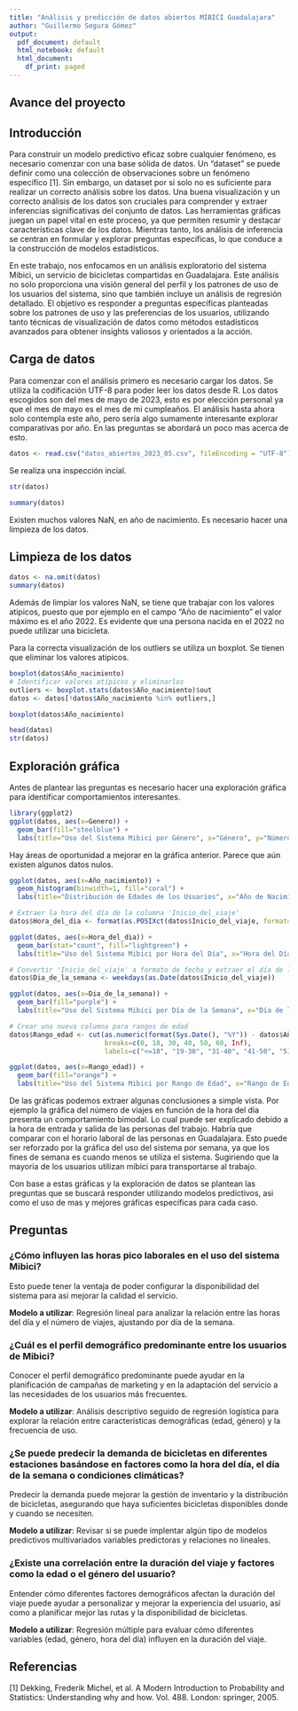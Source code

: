 ```yaml
---
title: "Análisis y predicción de datos abiertos MIBICI Guadalajara"
author: "Guillermo Segura Gómez"
output:
  pdf_document: default
  html_notebook: default
  html_document:
    df_print: paged
---
```


## Avance del proyecto

## Introducción

Para construir un modelo predictivo eficaz sobre cualquier fenómeno, es necesario comenzar con una base sólida de datos. Un "dataset" se puede definir como una colección de observaciones sobre un fenómeno específico [1]. Sin embargo, un dataset por sí solo no es suficiente para realizar un correcto análisis sobre los datos. Una buena visualización y un correcto análisis de los datos son cruciales para comprender y extraer inferencias significativas del conjunto de datos. Las herramientas gráficas juegan un papel vital en este proceso, ya que permiten resumir y destacar características clave de los datos. Mientras tanto, los análisis de inferencia se centran en formular y explorar preguntas específicas, lo que conduce a la construcción de modelos estadísticos.

En este trabajo, nos enfocamos en un análisis exploratorio del sistema Mibici, un servicio de bicicletas compartidas en Guadalajara. Este análisis no solo proporciona una visión general del perfil y los patrones de uso de los usuarios del sistema, sino que también incluye un análisis de regresión detallado. El objetivo es responder a preguntas específicas planteadas sobre los patrones de uso y las preferencias de los usuarios, utilizando tanto técnicas de visualización de datos como métodos estadísticos avanzados para obtener insights valiosos y orientados a la acción.

## Carga de datos

Para comenzar con el análisis primero es necesario cargar los datos. Se utiliza la codificación UTF-8 para poder leer los datos desde R. Los datos escogidos son del mes de mayo de 2023, esto es por elección personal ya que el mes de mayo es el mes de mi cumpleaños. El análisis hasta ahora solo contempla este año, pero sería algo sumamente interesante explorar comparativas por año. En las preguntas se abordará un poco mas acerca de esto.

```r
datos <- read.csv("datos_abiertos_2023_05.csv", fileEncoding = "UTF-8")
```

Se realiza una inspección incial.

```r
str(datos)
```

```r
summary(datos)
```
Existen muchos valores NaN, en año de nacimiento. Es necesario hacer una limpieza de los datos.

## Limpieza de los datos

```r
datos <- na.omit(datos)
summary(datos)
```
Además de limpiar los valores NaN, se tiene que trabajar con los valores atipicos, puesto que por ejemplo en el campo "Año de nacimiento" el valor máximo es el año 2022. Es evidente que una persona nacida en el 2022 no puede utilizar una bicicleta. 

Para la correcta visualización de los outliers se utiliza un boxplot. Se tienen que eliminar los valores atipicos.

```r
boxplot(datos$Año_nacimiento)
# Identificar valores atípicos y eliminarlos
outliers <- boxplot.stats(datos$Año_nacimiento)$out
datos <- datos[!datos$Año_nacimiento %in% outliers,]
```
```r
boxplot(datos$Año_nacimiento)
```

```r
head(datos)
str(datos)

```
## Exploración gráfica

Antes de plantear las preguntas es necesario hacer una exploración gráfica para identificar comportamientos interesantes. 
```r
library(ggplot2)
ggplot(datos, aes(x=Genero)) +
  geom_bar(fill="steelblue") +
  labs(title="Uso del Sistema Mibici por Género", x="Género", y="Número de Viajes")

```
Hay áreas de oportunidad a mejorar en la gráfica anterior. Parece que aún existen algunos datos nulos.

```r
ggplot(datos, aes(x=Año_nacimiento)) +
  geom_histogram(binwidth=1, fill="coral") +
  labs(title="Distribución de Edades de los Usuarios", x="Año de Nacimiento", y="Frecuencia")

```

```r
# Extraer la hora del día de la columna 'Inicio_del_viaje'
datos$Hora_del_dia <- format(as.POSIXct(datos$Inicio_del_viaje, format="%Y-%m-%d %H:%M:%S"), "%H")

ggplot(datos, aes(x=Hora_del_dia)) +
  geom_bar(stat="count", fill="lightgreen") +
  labs(title="Uso del Sistema Mibici por Hora del Día", x="Hora del Día", y="Número de Viajes")

```
```r
# Convertir 'Inicio_del_viaje' a formato de fecha y extraer el día de la semana
datos$Dia_de_la_semana <- weekdays(as.Date(datos$Inicio_del_viaje))

ggplot(datos, aes(x=Dia_de_la_semana)) +
  geom_bar(fill="purple") +
  labs(title="Uso del Sistema Mibici por Día de la Semana", x="Día de la Semana", y="Número de Viajes")

```
```r
# Crear una nueva columna para rangos de edad
datos$Rango_edad <- cut(as.numeric(format(Sys.Date(), "%Y")) - datos$Año_nacimiento,
                        breaks=c(0, 18, 30, 40, 50, 60, Inf),
                        labels=c("<=18", "19-30", "31-40", "41-50", "51-60", "60+"))

ggplot(datos, aes(x=Rango_edad)) +
  geom_bar(fill="orange") +
  labs(title="Uso del Sistema Mibici por Rango de Edad", x="Rango de Edad", y="Número de Viajes")

```

De las gráficas podemos extraer algunas conclusiones a simple vista. Por ejemplo la gráfica del número de viajes en función de la hora del día presenta un comportamiento bimodal. Lo cual puede ser explicado debido a la hora de entrada y salida de las personas del trabajo. Habría que comparar con el horario laboral de las personas en Guadalajara. Esto puede ser reforzado por la gráfica del uso del sistema por semana, ya que los fines de semana es cuando menos se utiliza el sistema. Sugiriendo que la mayoría de los usuarios utilizan mibici para transportarse al trabajo.

Con base a estas gráficas y la exploración de datos se plantean las preguntas que se buscará responder utilizando modelos predictivos, asi como el uso de mas y mejores gráficas específicas para cada caso. 

## Preguntas

### ¿Cómo influyen las horas pico laborales en el uso del sistema Mibici?
Esto puede tener la ventaja de poder configurar la disponibilidad del sistema para asi mejorar la calidad el servicio. 

**Modelo a utilizar**: Regresión lineal para analizar la relación entre las horas del día y el número de viajes, ajustando por día de la semana.

### ¿Cuál es el perfil demográfico predominante entre los usuarios de Mibici?
Conocer el perfil demográfico predominante puede ayudar en la planificación de campañas de marketing y en la adaptación del servicio a las necesidades de los usuarios más frecuentes.

**Modelo a utilizar**: Análisis descriptivo seguido de regresión logística para explorar la relación entre características demográficas (edad, género) y la frecuencia de uso.

### ¿Se puede predecir la demanda de bicicletas en diferentes estaciones basándose en factores como la hora del día, el día de la semana o condiciones climáticas?
Predecir la demanda puede mejorar la gestión de inventario y la distribución de bicicletas, asegurando que haya suficientes bicicletas disponibles donde y cuando se necesiten.

**Modelo a utilizar**: Revisar si se puede implentar algún tipo de modelos predictivos multivariados variables predictoras y relaciones no lineales.

### ¿Existe una correlación entre la duración del viaje y factores como la edad o el género del usuario?
Entender cómo diferentes factores demográficos afectan la duración del viaje puede ayudar a personalizar y mejorar la experiencia del usuario, así como a planificar mejor las rutas y la disponibilidad de bicicletas.

**Modelo a utilizar**: Regresión múltiple para evaluar cómo diferentes variables (edad, género, hora del día) influyen en la duración del viaje.


## Referencias
[1] Dekking, Frederik Michel, et al. A Modern Introduction to Probability and Statistics: Understanding why and how. Vol. 488. London: springer, 2005.
